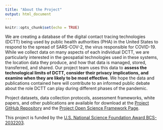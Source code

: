 ```yaml
---
title: "About the Project"
output: html_document
---
```


```r
knitr::opts_chunk$set(echo = TRUE)
```

We are creating a database of the digital contact tracing technologies (DCTT) being used by public health authorities (PHA) in the United States to respond to the spread of SARS-COV-2, the virus responsible for COVID-19.  While we collect data on many aspects of each individual DCTT, we are particularly interested in the geospatial technologies used in these systems, the location data they produce, and how that data is managed, stored, transferred, and shared. Our project team uses this data to **assess the technological limits of DCTT, consider their privacy implications, and examine when they are likely to be most effective**. We hope the data and publications contained here will contribute to an informed public debate about the role DCTT can play during different phases of the pandemic. 

Project datasets, data collection protocols, assessment frameworks, white papers, and other publications are available for download at the [Project GitHub Repository](https://github.com/Peter-Kedron/COVID-19-Geospatial-Technologies-For-Digital-Contact-Tracing) and the [Project Open Science Framework Page](https://osf.io/kpvbq/).

This project is funded by the [U.S. National Science Foundation Award BCS-2032203](https://www.nsf.gov/awardsearch/showAward?AWD_ID=2032203).

